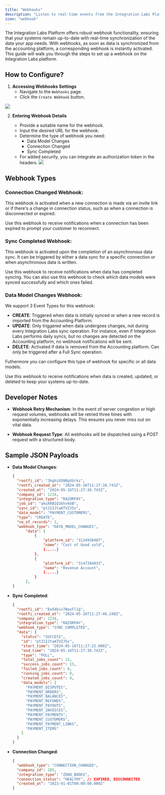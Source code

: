 ```yaml
---
title: "Webhooks"
description: "Listen to real-time events from the Integration Labs Platform."
icon: "webhook"
---
```


The Integration Labs Platform offers robust webhook functionality, ensuring that your systems remain up-to-date with real-time synchronization of the data your app needs. With webhooks, as soon as data is synchronized from the accounting platform, a corresponding webhook is instantly activated. This guide will walk you through the steps to set up a webhook on the Integration Labs platform.

## How to Configure?

1. **Accessing Webhooks Settings**
   - Navigate to the `Webhooks` page.
   - Click the `Create Webhook` button.

![](/images/443662f-image_4.png)

2. **Entering Webhook Details**

   - Provide a suitable name for the webhook.
   - Input the desired URL for the webhook.
   - Determine the type of webhook you need:
     - Data Model Changes
     - Connection Changed
     - Sync Completed
   - For added security, you can integrate an authorization token in the headers.
     ![](/images/4aa98b8-Screenshot_2023-06-21_at_5.54.18_PM.png)

## Webhook Types

### Connection Changed Webhook:

This webhook is activated when a new connection is made via an invite link or if there's a change in connection status, such as when a connection is disconnected or expired.

Use this webhook to receive notifications when a connection has been expired to prompt your customer to reconnect.

### Sync Completed Webhook:

This webhook is activated upon the completion of an asynchronous data sync. It can be triggered by either a data sync for a specific connection or when asynchronous data is written.

Use this webhook to receive notifications when data has completed syncing. You can also use this webhook to check which data models were synced successfully and which ones failed.

### Data Model Changes Webhook:

We support 3 Event Types for this webhook:

- **CREATE**: Triggered when data is initially synced or when a new record is imported from the Accounting Platform.
- **UPDATE**: Only triggered when data undergoes changes, not during every Integration Labs sync operation. For instance, even if Integration Labs performs daily syncs, but no changes are detected on the Accounting platform, no webhook notifications will be sent.
- **DELETE**: Activated if data is removed from the Accounting platform. Can only be triggered after a Full Sync operation.

Futhermore you can configure this type of webhook for specific or all data models.

Use this webhook to receive notifications when data is created, updated, or deleted to keep your systems up-to-date.

## Developer Notes

- **Webhook Retry Mechanism**:
  In the event of server congestion or high request volumes, webhooks will be retried three times with exponentially increasing delays. This ensures you never miss out on vital data.

- **Webhook Request Type**:
  All webhooks will be dispatched using a POST request with a structured body.

## Sample JSON Payloads

- **Data Model Changes**:

  ```json
  {
    "rootfi_id": "3kghiU5NBgVUrkz",
    "rootfi_created_at": "2024-05-16T11:27:38.743Z",
    "created_at": "2024-05-16T11:27:38.743Z",
    "company_id": 1234,
    "integration_type": "RAZORPAY",
    "job_id": "amiKRBIQ1khvk6B",
    "sync_id": "pt21IJtaATVZJ5v",
    "data_model": "PAYMENT_CUSTOMERS",
    "type": "CREATE",
    "no_of_records": 1,
    "webhook_type": "DATA_MODEL_CHANGES",
        "data": [
            {
                "platform_id": "3124930487",
                "name": "Cost of Good sold",
                {.....}
            },
            {
                "platform_id": "3147384833",
                "name": "Revenue Account",
                {.....}
            }
        ],
  }
  ```

- **Sync Completed**:

  ```json
  {
    "rootfi_id": "Ew54biv7WasFlIg",
    "rootfi_created_at": "2024-05-16T11:27:46.240Z",
    "company_id": 1234,
    "integration_type": "RAZORPAY",
    "webhook_type": "SYNC_COMPLETED",
    "data": {
      "status": "SUCCESS",
      "id": "pt21IJtaATVZJ5v",
      "start_time": "2024-05-16T11:27:22.000Z",
      "end_time": "2024-05-16T11:27:38.743Z",
      "type": "PULL",
      "total_jobs_count": 15,
      "success_jobs_count": 15,
      "failed_jobs_count": 0,
      "running_jobs_count": 0,
      "created_jobs_count": 0,
      "data_models": [
        "PAYMENT_DISPUTES",
        "PAYMENT_ORDERS",
        "PAYMENT_BALANCES",
        "PAYMENT_REFUNDS",
        "PAYMENT_PAYOUTS",
        "PAYMENT_INVOICES",
        "PAYMENT_PAYMENTS",
        "PAYMENT_CUSTOMERS",
        "PAYMENT_PAYMENT_LINKS",
        "PAYMENT_ITEMS"
      ]
    }
  }
  ```

- **Connection Changed**:
  ```json
  {
    "webhook_type": "CONNECTION_CHANGED",
    "company_id": 285,
    "integration_type": "ZOHO_BOOKS",
    "connection_status": "HEALTHY", // EXPIRED, DISCONNECTED
    "created_at": "2023-01-01T00:00:00.000Z"
  }
  ```
